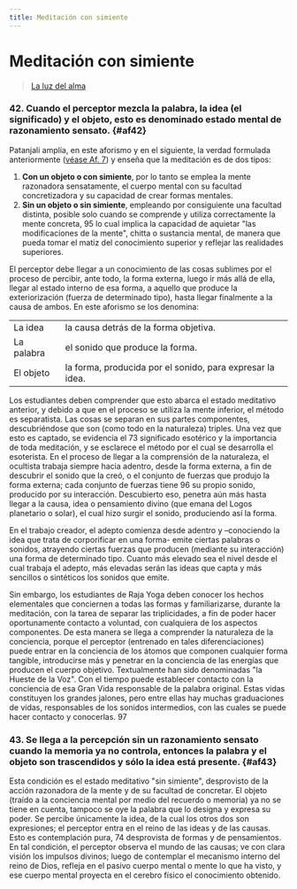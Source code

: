 ```yaml
---
title: Meditación con simiente
---
```


# Meditación con simiente

> [La luz del alma](/la-luz-del-alma/libro1#af42)


### 42. Cuando el perceptor mezcla la palabra, la idea (el significado) y el objeto, esto es denominado estado mental de razonamiento sensato. {#af42}

Patanjali amplía, en este aforismo y en el siguiente, la verdad formulada anteriormente ([véase Af. 7](#af7)) y enseña que la meditación es de dos tipos:

1. **Con un objeto o con simiente**, por lo tanto se emplea la mente razonadora sensatamente, el cuerpo mental con su facultad concretizadora y su capacidad de crear formas mentales.
2. **Sin un objeto o sin simiente**, empleando por consiguiente una facultad distinta, posible solo cuando se comprende y utiliza correctamente la mente concreta, <Pin lang="en">95</Pin> lo cual implica la capacidad de aquietar "las modificaciones de la mente", chitta o sustancia mental, de manera que pueda tomar el matiz del conocimiento superior y reflejar las realidades superiores.

El perceptor debe llegar a un conocimiento de las cosas sublimes por el proceso de percibir, ante todo, la forma externa, luego ir más allá de ella, llegar al estado interno de esa forma, a aquello que produce la exteriorización (fuerza de determinado tipo), hasta llegar finalmente a la causa de ambos. En este aforismo se los denomina:

|            |                                                           |
| ---------- | --------------------------------------------------------- |
| La idea    | la causa detrás de la forma objetiva.                     |
| La palabra | el sonido que produce la forma.                           |
| El objeto  | la forma, producida por el sonido, para expresar la idea. |

Los estudiantes deben comprender que esto abarca el estado meditativo anterior, y debido a que en el proceso se utiliza la mente inferior, el método es separatista. Las cosas se separan en sus partes componentes, descubriéndose que son (como todo en la naturaleza) triples. Una vez que esto es captado, se evidencia el <Pin lang="es">73</Pin> significado esotérico y la importancia de toda meditación, y se esclarece el método por el cual se desarrolla el esoterista. En el proceso de llegar a la comprensión de la naturaleza, el ocultista trabaja siempre hacia adentro, desde la forma externa, a fin de descubrir el sonido que la creó, o el conjunto de fuerzas que produjo la forma externa; cada conjunto de fuerzas tiene <Pin lang="en">96</Pin> su propio sonido, producido por su interacción. Descubierto eso, penetra aún más hasta llegar a la causa, idea o pensamiento divino (que emana del Logos planetario o solar), el cual hizo surgir el sonido, produciendo así la forma.

En el trabajo creador, el adepto comienza desde adentro y –conociendo la idea que trata de corporificar en una forma- emite ciertas palabras o sonidos, atrayendo ciertas fuerzas que producen (mediante su interacción) una forma de determinado tipo. Cuanto más elevado sea el nivel desde el cual trabaja el adepto, más elevadas serán las ideas que capta y más sencillos o sintéticos los sonidos que emite.

Sin embargo, los estudiantes de Raja Yoga deben conocer los hechos elementales que conciernen a todas las formas y familiarizarse, durante la meditación, con la tarea de separar las triplicidades, a fin de poder hacer oportunamente contacto a voluntad, con cualquiera de los aspectos componentes. De esta manera se llega a comprender la naturaleza de la conciencia, porque el perceptor (entrenado en tales diferenciaciones) puede entrar en la conciencia de los átomos que componen cualquier forma tangible, introducirse más y penetrar en la conciencia de las energías que producen el cuerpo objetivo. Textualmente han sido denominadas "la Hueste de la Voz". Con el tiempo puede establecer contacto con la conciencia de esa Gran Vida responsable de la palabra original. Estas vidas constituyen los grandes jalones, pero entre ellas hay muchas graduaciones de vidas, responsables de los sonidos intermedios, con las cuales se puede hacer contacto y conocerlas. <Pin lang="en">97</Pin>

### 43. Se llega a la percepción sin un razonamiento sensato cuando la memoria ya no controla, entonces la palabra y el objeto son trascendidos y sólo la idea está presente. {#af43}

Esta condición es el estado meditativo "sin simiente", desprovisto de la acción razonadora de la mente y de su facultad de concretar. El objeto (traído a la conciencia mental por medio del recuerdo o memoria) ya no se tiene en cuenta, tampoco se oye la palabra que lo designa y expresa su poder. Se percibe únicamente la idea, de la cual los otros dos son expresiones; el perceptor entra en el reino de las ideas y de las causas. Esto es contemplación pura, <Pin lang="es">74</Pin> desprovista de formas y de pensamientos. En tal condición, el perceptor observa el mundo de las causas; ve con clara visión los impulsos divinos; luego de contemplar el mecanismo interno del reino de Dios, refleja en el pasivo cuerpo mental o mente lo que ha visto, y ese cuerpo mental proyecta en el cerebro físico el conocimiento obtenido.
